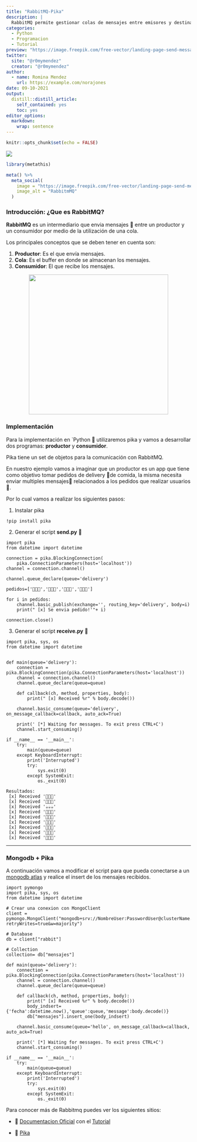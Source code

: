 ```yaml
---
title: "RabbitMQ-Pika"
description: |
  RabbitMQ permite gestionar colas de mensajes entre emisores y destinatarios, en el siguiente post vamos a utilizar en python **Pika** para su implementación.
categories:
  - Python
  - Programacion
  - Tutorial
preview: "https://image.freepik.com/free-vector/landing-page-send-message-illustration_126608-31.jpg"
twitter:
  site: "@r0mymendez"
  creator: "@r0mymendez"
author:
  - name: Romina Mendez
    url: https://example.com/norajones
date: 09-10-2021
output:
  distill::distill_article:
    self_contained: yes
    toc: yes
editor_options: 
  markdown: 
    wrap: sentence
---
```


```r
knitr::opts_chunk$set(echo = FALSE)
```

![](https://i.ibb.co/4ZyFbqH/1200px-Rabbit-MQ-logo-svg.png)

```r
library(metathis)

meta() %>%
  meta_social(
    image = "https://image.freepik.com/free-vector/landing-page-send-message-illustration_126608-31.jpg",
    image_alt = "RabbitmMQ"
  )

```

### Introducción: ¿Que es RabbitMQ?

**RabbitMQ** es un intermediario que envia mensajes 📩 entre un productor y un consumidor por medio de la utilización de una cola.

Los principales conceptos que se deben tener en cuenta son:

1.  **Productor**: Es el que envía mensajes.
2.  **Cola**: Es el buffer en donde se almacenan los mensajes.
3.  **Consumidor**: El que recibe los mensajes.

![](https://i.ibb.co/PxTdMbG/rabbit.png){style="margin: auto; display: block;" width="380"}

### Implementación

Para la implementación en \`Python 🐍 utilizaremos pika y vamos a desarrollar dos programas: **productor** y **consumidor**.

Pika tiene un set de objetos para la comunicación con RabbitMQ.

En nuestro ejemplo vamos a imaginar que un productor es un app que tiene como objetivo tomar pedidos de delivery 🛵de comida, la misma necesita enviar multiples mensajes📝 relacionados a los pedidos que realizar usuarios 📱.

Por lo cual vamos a realizar los siguientes pasos:

1.  Instalar pika

``` .python
!pip install pika
```

2.  Generar el script **send.py** 📄

``` .python
import pika
from datetime import datetime

connection = pika.BlockingConnection(
    pika.ConnectionParameters(host='localhost'))
channel = connection.channel()

channel.queue_declare(queue='delivery')

pedidos=['🍕🍕🍕','🍔🍔🍔','🍰🍰🍰','🍺🍺🍺']

for i in pedidos:
    channel.basic_publish(exchange='', routing_key='delivery', body=i)
    print(" [x] Se envia pedido!'"+ i)

connection.close()
```

3.  Generar el script **receive.py** 📄

``` .python
import pika, sys, os
from datetime import datetime


def main(queue='delivery'):
    connection = pika.BlockingConnection(pika.ConnectionParameters(host='localhost'))
    channel = connection.channel()
    channel.queue_declare(queue=queue)

    def callback(ch, method, properties, body):
        print(" [x] Received %r" % body.decode())

    channel.basic_consume(queue='delivery', on_message_callback=callback, auto_ack=True)

    print(' [*] Waiting for messages. To exit press CTRL+C')
    channel.start_consuming()

if __name__ == '__main__':
    try:
        main(queue=queue)
    except KeyboardInterrupt:
        print('Interrupted')
        try:
            sys.exit(0)
        except SystemExit:
            os._exit(0)
```

``` .python
Resultados:
 [x] Received '🍕🍕🍕'
 [x] Received '🍕🍕🍕'
 [x] Received '☕☕☕'
 [x] Received '🍰🍰🍰'
 [x] Received '🍺🍺🍺'
 [x] Received '🍕🍕🍕'
 [x] Received '🍔🍔🍔'
 [x] Received '🍰🍰🍰'
 [x] Received '🍺🍺🍺'
```

------------------------------------------------------------------------

### Mongodb + Pika

A continuación vamos a modificar el script para que pueda conectarse a un [mongodb atlas](https://www.mongodb.com/es/cloud/atlas) y realice el insert de los mensajes recibidos.

``` .python
import pymongo
import pika, sys, os
from datetime import datetime

# Crear una conexion con MongoClient
client = pymongo.MongoClient("mongodb+srv://NombreUser:PasswordUser@clusterName.moczg.mongodb.net/rabbit?retryWrites=true&w=majority")

# Database
db = client["rabbit"]

# Collection
collection= db["mensajes"]

def main(queue='delivery'):
    connection = pika.BlockingConnection(pika.ConnectionParameters(host='localhost'))
    channel = connection.channel()
    channel.queue_declare(queue=queue)

    def callback(ch, method, properties, body):
        print(" [x] Received %r" % body.decode())
        body_indsert={'fecha':datetime.now(),'queue':queue,'message':body.decode()}
        db["mensajes"].insert_one(body_indsert)

    channel.basic_consume(queue='hello', on_message_callback=callback, auto_ack=True)

    print(' [*] Waiting for messages. To exit press CTRL+C')
    channel.start_consuming()

if __name__ == '__main__':
    try:
        main(queue=queue)
    except KeyboardInterrupt:
        print('Interrupted')
        try:
            sys.exit(0)
        except SystemExit:
            os._exit(0)
```

Para conocer más de Rabbitmq puedes ver los siguientes sitios:

-   📄 [Documentacion Oficial](https://www.rabbitmq.com/documentation.html) con el [Tutorial](https://www.rabbitmq.com/getstarted.html)

-   🐍 [Pika](https://pika.readthedocs.io/en/stable/)
